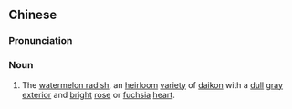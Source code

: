 {{also|心里美萝卜}}
==Chinese==
{{zh-forms|s=心里美萝卜|t2=心裏美蘿蔔|type=212}}

===Pronunciation===
{{zh-pron
|m=xīnlǐměi luóbo
|c=sam1 leoi5 mei5 lo4 baak6
|cat=n
}}

===Noun===
{{zh-noun}}

# {{lb|zh|Chinese cuisine|botany}} The [[watermelon radish]], an [[heirloom]] [[variety]] of [[daikon]] with a [[dull]] [[gray]] [[exterior]] and [[bright]] [[rose]] or [[fuchsia]] [[heart]].

{{zh-cat|Vegetables|Foods}}